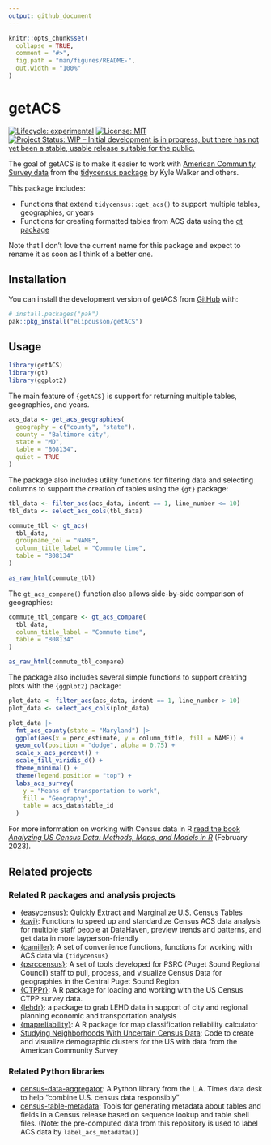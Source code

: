 ```yaml
---
output: github_document
---
```


<!-- README.md is generated from README.Rmd. Please edit that file -->

```r
knitr::opts_chunk$set(
  collapse = TRUE,
  comment = "#>",
  fig.path = "man/figures/README-",
  out.width = "100%"
)
```

# getACS

<!-- badges: start -->

[![Lifecycle: experimental](https://img.shields.io/badge/lifecycle-experimental-orange.svg)](https://lifecycle.r-lib.org/articles/stages.html#experimental)
[![License: MIT](https://img.shields.io/badge/License-MIT-yellow.svg)](https://opensource.org/licenses/MIT)
[![Project Status: WIP -- Initial development is in progress, but there has not yet been a stable, usable release suitable for the public.](https://www.repostatus.org/badges/latest/wip.svg)](https://www.repostatus.org/#wip)

<!-- badges: end -->

The goal of getACS is to make it easier to work with [American Community Survey data](https://www.census.gov/programs-surveys/acs) from the [tidycensus package](https://walker-data.com/tidycensus/) by Kyle Walker and others.

This package includes:

-   Functions that extend `tidycensus::get_acs()` to support multiple tables, geographies, or years
-   Functions for creating formatted tables from ACS data using the [gt package](https://gt.rstudio.com/)

Note that I don't love the current name for this package and expect to rename it as soon as I think of a better one.

## Installation

You can install the development version of getACS from [GitHub](https://github.com/) with:

``` r
# install.packages("pak")
pak::pkg_install("elipousson/getACS")
```

## Usage

```r
library(getACS)
library(gt)
library(ggplot2)
```

The main feature of `{getACS}` is support for returning multiple tables, geographies, and years.

```r
acs_data <- get_acs_geographies(
  geography = c("county", "state"),
  county = "Baltimore city",
  state = "MD",
  table = "B08134",
  quiet = TRUE
)
```

The package also includes utility functions for filtering data and selecting columns to support the creation of tables using the `{gt}` package:

```r
tbl_data <- filter_acs(acs_data, indent == 1, line_number <= 10)
tbl_data <- select_acs_cols(tbl_data)

commute_tbl <- gt_acs(
  tbl_data,
  groupname_col = "NAME",
  column_title_label = "Commute time",
  table = "B08134"
)

as_raw_html(commute_tbl)
```

The `gt_acs_compare()` function also allows side-by-side comparison of geographies:

```r
commute_tbl_compare <- gt_acs_compare(
  tbl_data,
  column_title_label = "Commute time",
  table = "B08134"
)

as_raw_html(commute_tbl_compare)
```

The package also includes several simple functions to support creating plots with the `{ggplot2}` package:

```r
plot_data <- filter_acs(acs_data, indent == 1, line_number > 10)
plot_data <- select_acs_cols(plot_data)

plot_data |>
  fmt_acs_county(state = "Maryland") |>
  ggplot(aes(x = perc_estimate, y = column_title, fill = NAME)) +
  geom_col(position = "dodge", alpha = 0.75) +
  scale_x_acs_percent() +
  scale_fill_viridis_d() +
  theme_minimal() +
  theme(legend.position = "top") +
  labs_acs_survey(
    y = "Means of transportation to work",
    fill = "Geography",
    table = acs_data$table_id
  )
```

For more information on working with Census data in R [read the book *Analyzing US Census Data: Methods, Maps, and Models in R*](https://walker-data.com/census-r) (February 2023).

## Related projects

### Related R packages and analysis projects

-   [{easycensus}](https://github.com/CoryMcCartan/easycensus): Quickly Extract and Marginalize U.S. Census Tables
-   [{cwi}](https://ct-data-haven.github.io/cwi/): Functions to speed up and standardize Census ACS data analysis for multiple staff people at DataHaven, preview trends and patterns, and get data in more layperson-friendly
-   [{camiller}](https://camille-s.github.io/camiller/): A set of convenience functions, functions for working with ACS data via `{tidycensus}`
-   [{psrccensus}](https://psrc.github.io/psrccensus/): A set of tools developed for PSRC (Puget Sound Regional Council) staff to pull, process, and visualize Census Data for geographies in the Central Puget Sound Region.
-   [{CTPPr}](https://github.com/Westat-Transportation/CTPPr): A R package for loading and working with the US Census CTPP survey data.
-   [{lehdr}](https://github.com/jamgreen/lehdr): a package to grab LEHD data in support of city and regional planning economic and transportation analysis
-   [{mapreliability}](https://github.com/austensen/mapreliability): A R package for map classification reliability calculator
-   [Studying Neighborhoods With Uncertain Census Data](https://github.com/geoss/acs_demographic_clusters): Code to create and visualize demographic clusters for the US with data from the American Community Survey

### Related Python libraries

- [census-data-aggregator](https://github.com/datadesk/census-data-aggregator): A Python library from the L.A. Times data desk to help "combine U.S. census data responsibly"
- [census-table-metadata](https://github.com/censusreporter/census-table-metadata): Tools for generating metadata about tables and fields in a Census release based on sequence lookup and table shell files. (Note: the pre-computed data from this repository is used to label ACS data by `label_acs_metadata()`)
